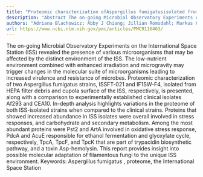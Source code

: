 ```yaml
---
title: "Proteomic characterization ofAspergillus fumigatusisolated from air and surfaces of the International Space Station"
description: "Abstract The on-going Microbial Observatory Experiments on the International Space Station (ISS) revealed the presence of various microorganisms that may be affected by the distinct environment of the..."
authors: "Adriana Blachowicz; Abby J Chiang; Jillian Romsdahl; Markus Kalkum; Clay C C Wang; Kasthuri Venkateswaran"
url: https://www.ncbi.nlm.nih.gov/pmc/articles/PMC9116463/
---
```


The on-going Microbial Observatory Experiments on the International Space Station (ISS) revealed the presence of various microorganisms that may be affected by the distinct environment of the ISS. The low-nutrient environment combined with enhanced irradiation and microgravity may trigger changes in the molecular suite of microorganisms leading to increased virulence and resistance of microbes. Proteomic characterization of two Aspergillus fumigatus strains, ISSFT-021 and IF1SW-F4, isolated from HEPA filter debris and cupola surface of the ISS, respectively, is presented, along with a comparison to experimentally established clinical isolates Af293 and CEA10. In-depth analysis highlights variations in the proteome of both ISS-isolated strains when compared to the clinical strains. Proteins that showed increased abundance in ISS isolates were overall involved in stress responses, and carbohydrate and secondary metabolism. Among the most abundant proteins were Pst2 and ArtA involved in oxidative stress response, PdcA and AcuE responsible for ethanol fermentation and glyoxylate cycle, respectively, TpcA, TpcF, and TpcK that are part of trypacidin biosynthetic pathway, and a toxin Asp-hemolysin. This report provides insight into possible molecular adaptation of filamentous fungi to the unique ISS environment. Keywords: Aspergillus fumigatus , proteome, the International Space Station
